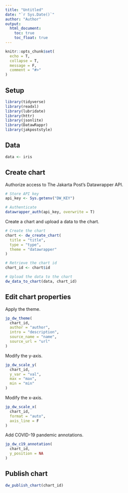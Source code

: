 ```yaml
---
title: "Untitled"
date: "`r Sys.Date()`"
author: "Author"
output: 
  html_document:
    toc: true  
    toc_float: true
---
```


```r
knitr::opts_chunk$set(
  echo = T, 
  collapse = T, 
  message = F, 
  comment = "#>"
)
```


## Setup

```r
library(tidyverse)
library(readxl)
library(lubridate)
library(httr)
library(jsonlite)
library(DatawRappr)
library(jakpoststyle)
```


## Data

```r
data <- iris
```


## Create chart

Authorize access to The Jakarta Post's Datawrapper API.

```r
# Store API key
api_key <- Sys.getenv("DW_KEY")

# Authenticate
datawrapper_auth(api_key, overwrite = T)
```

Create a chart and upload a data to the chart.

```r
# Create the chart
chart <- dw_create_chart(
  title = "title",
  type = "type",
  theme = "datawrapper"
)

# Retrieve the chart id
chart_id <- chart$id

# Upload the data to the chart
dw_data_to_chart(data, chart_id)
```


## Edit chart properties

Apply the theme.

```r
jp_dw_theme(
  chart_id,
  author = "author",
  intro = "description",
  source_name = "name",
  source_url = "url"
)
```

Modify the y-axis.

```r
jp_dw_scale_y(
  chart_id,
  y_var = "val",
  max = "max",
  min = "min"
)
```

Modify the x-axis.

```r
jp_dw_scale_x(
  chart_id,
  format = "auto",
  axis_line = F
)
```

Add COVID-19 pandemic annotations.

```r
jp_dw_c19_annotation(
  chart_id,
  y_position = NA
)
```


## Publish chart

```r
dw_publish_chart(chart_id)
```
